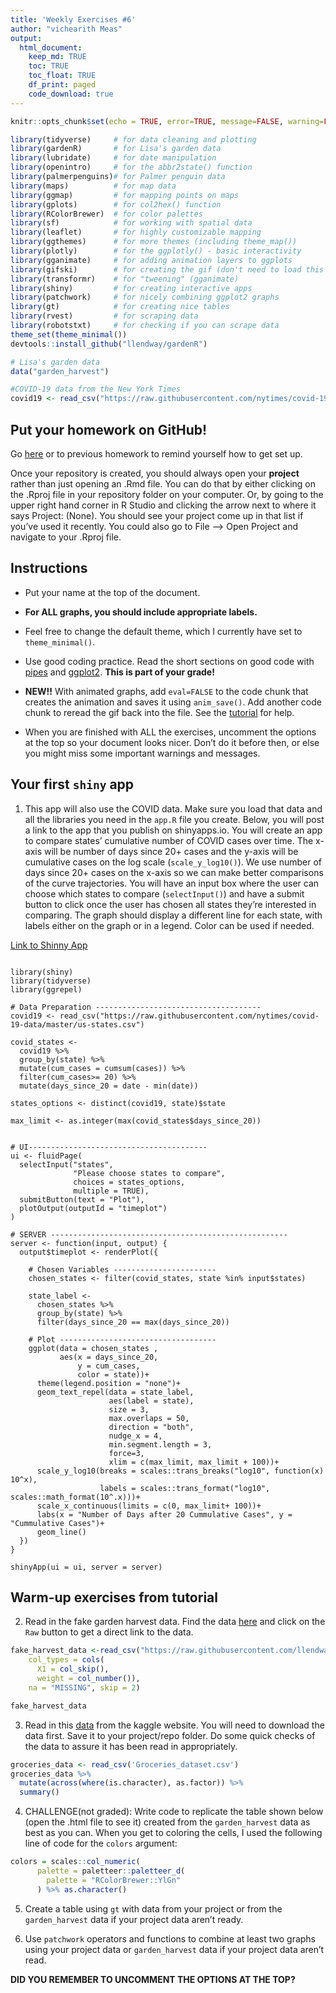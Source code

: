 ```yaml
---
title: 'Weekly Exercises #6'
author: "vichearith Meas"
output: 
  html_document:
    keep_md: TRUE
    toc: TRUE
    toc_float: TRUE
    df_print: paged
    code_download: true
---
```



```r
knitr::opts_chunk$set(echo = TRUE, error=TRUE, message=FALSE, warning=FALSE)
```

```r
library(tidyverse)     # for data cleaning and plotting
library(gardenR)       # for Lisa's garden data
library(lubridate)     # for date manipulation
library(openintro)     # for the abbr2state() function
library(palmerpenguins)# for Palmer penguin data
library(maps)          # for map data
library(ggmap)         # for mapping points on maps
library(gplots)        # for col2hex() function
library(RColorBrewer)  # for color palettes
library(sf)            # for working with spatial data
library(leaflet)       # for highly customizable mapping
library(ggthemes)      # for more themes (including theme_map())
library(plotly)        # for the ggplotly() - basic interactivity
library(gganimate)     # for adding animation layers to ggplots
library(gifski)        # for creating the gif (don't need to load this library every time,but need it installed)
library(transformr)    # for "tweening" (gganimate)
library(shiny)         # for creating interactive apps
library(patchwork)     # for nicely combining ggplot2 graphs  
library(gt)            # for creating nice tables
library(rvest)         # for scraping data
library(robotstxt)     # for checking if you can scrape data
theme_set(theme_minimal())
devtools::install_github("llendway/gardenR")
```

```r
# Lisa's garden data
data("garden_harvest")

#COVID-19 data from the New York Times
covid19 <- read_csv("https://raw.githubusercontent.com/nytimes/covid-19-data/master/us-states.csv")

```

## Put your homework on GitHub!

Go [here](https://github.com/llendway/github_for_collaboration/blob/master/github_for_collaboration.md) or to previous homework to remind yourself how to get set up. 

Once your repository is created, you should always open your **project** rather than just opening an .Rmd file. You can do that by either clicking on the .Rproj file in your repository folder on your computer. Or, by going to the upper right hand corner in R Studio and clicking the arrow next to where it says Project: (None). You should see your project come up in that list if you've used it recently. You could also go to File --> Open Project and navigate to your .Rproj file. 

## Instructions

* Put your name at the top of the document. 

* **For ALL graphs, you should include appropriate labels.** 

* Feel free to change the default theme, which I currently have set to `theme_minimal()`. 

* Use good coding practice. Read the short sections on good code with [pipes](https://style.tidyverse.org/pipes.html) and [ggplot2](https://style.tidyverse.org/ggplot2.html). **This is part of your grade!**

* **NEW!!** With animated graphs, add `eval=FALSE` to the code chunk that creates the animation and saves it using `anim_save()`. Add another code chunk to reread the gif back into the file. See the [tutorial](https://animation-and-interactivity-in-r.netlify.app/) for help. 

* When you are finished with ALL the exercises, uncomment the options at the top so your document looks nicer. Don't do it before then, or else you might miss some important warnings and messages.

## Your first `shiny` app 

  1. This app will also use the COVID data. Make sure you load that data and all the libraries you need in the `app.R` file you create. Below, you will post a link to the app that you publish on shinyapps.io. You will create an app to compare states' cumulative number of COVID cases over time. The x-axis will be number of days since 20+ cases and the y-axis will be cumulative cases on the log scale (`scale_y_log10()`). We use number of days since 20+ cases on the x-axis so we can make better comparisons of the curve trajectories. You will have an input box where the user can choose which states to compare (`selectInput()`) and have a submit button to click once the user has chosen all states they're interested in comparing. The graph should display a different line for each state, with labels either on the graph or in a legend. Color can be used if needed. 
  
[Link to Shinny App](https://vichym.shinyapps.io/06_exercise_shiny_app/)

```

library(shiny)
library(tidyverse)
library(ggrepel)

# Data Preparation -------------------------------------
covid19 <- read_csv("https://raw.githubusercontent.com/nytimes/covid-19-data/master/us-states.csv")

covid_states <-
  covid19 %>%
  group_by(state) %>%
  mutate(cum_cases = cumsum(cases)) %>%
  filter(cum_cases>= 20) %>%
  mutate(days_since_20 = date - min(date))

states_options <- distinct(covid19, state)$state

max_limit <- as.integer(max(covid_states$days_since_20))


# UI----------------------------------------
ui <- fluidPage(
  selectInput("states",
              "Please choose states to compare",
              choices = states_options,
              multiple = TRUE),
  submitButton(text = "Plot"),
  plotOutput(outputId = "timeplot")
)

# SERVER -----------------------------------------------------
server <- function(input, output) {
  output$timeplot <- renderPlot({

    # Chosen Variables -----------------------
    chosen_states <- filter(covid_states, state %in% input$states)

    state_label <-
      chosen_states %>%
      group_by(state) %>%
      filter(days_since_20 == max(days_since_20))

    # Plot -----------------------------------
    ggplot(data = chosen_states ,
           aes(x = days_since_20,
               y = cum_cases,
               color = state))+
      theme(legend.position = "none")+
      geom_text_repel(data = state_label,
                      aes(label = state),
                      size = 3,
                      max.overlaps = 50,
                      direction = "both",
                      nudge_x = 4,
                      min.segment.length = 3,
                      force=3,
                      xlim = c(max_limit, max_limit + 100))+
      scale_y_log10(breaks = scales::trans_breaks("log10", function(x) 10^x),
                    labels = scales::trans_format("log10", scales::math_format(10^.x)))+
      scale_x_continuous(limits = c(0, max_limit+ 100))+
      labs(x = "Number of Days after 20 Cummulative Cases", y = "Cummulative Cases")+
      geom_line()
  })
}

shinyApp(ui = ui, server = server)

```
  
  
## Warm-up exercises from tutorial

  2. Read in the fake garden harvest data. Find the data [here](https://github.com/llendway/scraping_etc/blob/main/2020_harvest.csv) and click on the `Raw` button to get a direct link to the data. 
```r

fake_harvest_data <-read_csv("https://raw.githubusercontent.com/llendway/scraping_etc/main/2020_harvest.csv", 
    col_types = cols(
      X1 = col_skip(),
      weight = col_number()), 
    na = "MISSING", skip = 2)

fake_harvest_data

```

  3. Read in this [data](https://www.kaggle.com/heeraldedhia/groceries-dataset) from the kaggle website. You will need to download the data first. Save it to your project/repo folder. Do some quick checks of the data to assure it has been read in appropriately.

```r
groceries_data <- read_csv('Groceries_dataset.csv')
groceries_data %>% 
  mutate(across(where(is.character), as.factor)) %>% 
  summary()
```


  4. CHALLENGE(not graded): Write code to replicate the table shown below (open the .html file to see it) created from the `garden_harvest` data as best as you can. When you get to coloring the cells, I used the following line of code for the `colors` argument:
  
```r
colors = scales::col_numeric(
      palette = paletteer::paletteer_d(
        palette = "RColorBrewer::YlGn"
      ) %>% as.character()
```


  5. Create a table using `gt` with data from your project or from the `garden_harvest` data if your project data aren't ready.
  
  6. Use `patchwork` operators and functions to combine at least two graphs using your project data or `garden_harvest` data if your project data aren't read.
  

**DID YOU REMEMBER TO UNCOMMENT THE OPTIONS AT THE TOP?**
